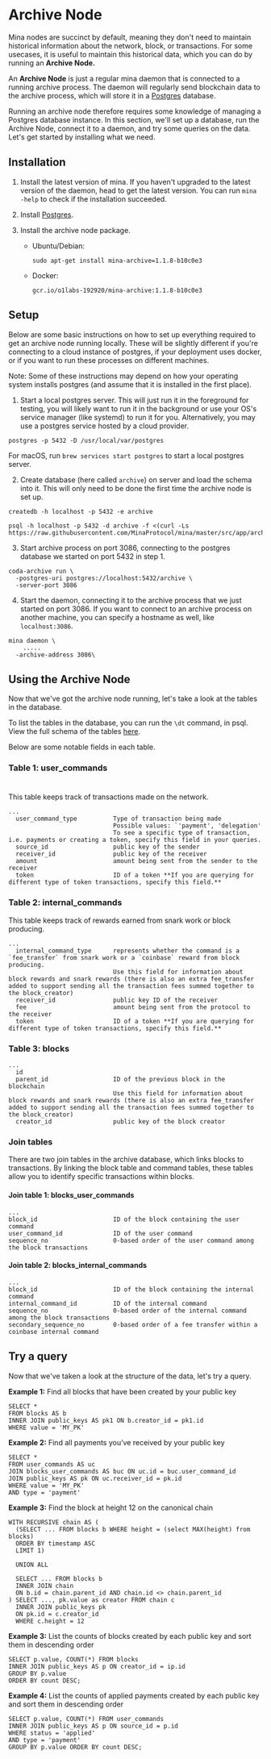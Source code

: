 
# Archive Node

Mina nodes are succinct by default, meaning they don't need to maintain historical information about the network, block, or transactions.
For some usecases, it is useful to maintain this historical data, which you can do by running an **Archive Node.**

An **Archive Node** is just a regular mina daemon that is connected to a running archive process.
The daemon will regularly send blockchain data to the archive process,
which will store it in a [Postgres](https://www.postgresql.org/) database.

Running an archive node therefore requires some knowledge of managing a Postgres database instance.
In this section, we'll set up a database, run the Archive Node, connect it to a daemon, and try some queries on the data.
Let's get started by installing what we need.

## Installation

1. Install the latest version of mina. If you haven't upgraded to the latest version of the daemon, head <DocLink copy="back to the docs" url="/getting-started" /> to get the latest version. You can run `mina -help` to check if the installation succeeded.
2. Install [Postgres](https://www.postgresql.org/download/).
3. Install the archive node package.

   - Ubuntu/Debian:

     ```
     sudo apt-get install mina-archive=1.1.8-b10c0e3
     ```

   - Docker:
     ```
     gcr.io/o1labs-192920/mina-archive:1.1.8-b10c0e3
     ```

## Setup

Below are some basic instructions on how to set up everything required to get an archive node running locally. These will be slightly different if you're connecting to a cloud instance of postgres, if your deployment uses docker, or if you want to run these processes on different machines.

<Alert>

Note: Some of these instructions may depend on how your operating system installs postgres (and assume that it is installed in the first place).

</Alert>

1. Start a local postgres server. This will just run it in the foreground for testing, you will likely want to run it in the background or use your OS's service manager (like systemd) to run it for you. Alternatively, you may use a postgres service hosted by a cloud provider.

```
postgres -p 5432 -D /usr/local/var/postgres
```

For macOS, run `brew services start postgres` to start a local postgres server.

2. Create database (here called `archive`) on server and load the schema into it. This will only need to be done the first time the archive node is set up.

```
createdb -h localhost -p 5432 -e archive

psql -h localhost -p 5432 -d archive -f <(curl -Ls https://raw.githubusercontent.com/MinaProtocol/mina/master/src/app/archive/create_schema.sql)
```

3. Start archive process on port 3086, connecting to the postgres database we started on port 5432 in step 1.

```
coda-archive run \
  -postgres-uri postgres://localhost:5432/archive \
  -server-port 3086
```

4. Start the daemon, connecting it to the archive process that we just started on port 3086. If you want to connect to an archive process on another machine, you can specify a hostname as well, like `localhost:3086`.

```
mina daemon \
    .....
  -archive-address 3086\
```

## Using the Archive Node

Now that we've got the archive node running, let's take a look at the tables in the database.

To list the tables in the database, you can run the `\dt` command, in psql.
View the full schema of the tables [here](https://github.com/minaProtocol/mina/blob/master/src/app/archive/create_schema.sql).

Below are some notable fields in each table.

### Table 1: user_commands

#

This table keeps track of transactions made on the network.

```
...
  user_command_type          Type of transaction being made
                             Possible values: `'payment', 'delegation'
                             To see a specific type of transaction, i.e. payments or creating a token, specify this field in your queries.
  source_id                  public key of the sender
  receiver_id                public key of the receiver
  amount                     amount being sent from the sender to the receiver
  token                      ID of a token **If you are querying for different type of token transactions, specify this field.**
```

### Table 2: internal_commands

This table keeps track of rewards earned from snark work or block producing.

```
...
  internal_command_type      represents whether the command is a `fee_transfer` from snark work or a `coinbase` reward from block producing.
                             Use this field for information about block rewards and snark rewards (there is also an extra fee_transfer added to support sending all the transaction fees summed together to the block_creator)
  receiver_id                public key ID of the receiver
  fee                        amount being sent from the protocol to the receiver
  token                      ID of a token **If you are querying for different type of token transactions, specify this field.**
```

### Table 3: blocks

```
...
  id
  parent_id                  ID of the previous block in the blockchain
                             Use this field for information about block rewards and snark rewards (there is also an extra fee_transfer added to support sending all the transaction fees summed together to the block_creator)
  creator_id                 public key of the block creator
```

### Join tables

There are two join tables in the archive database, which links blocks to transactions.
By linking the block table and command tables, these tables allow you to identify
specific transactions within blocks.

#### Join table 1: blocks_user_commands

```
...
block_id                     ID of the block containing the user command
user_command_id              ID of the user command
sequence_no                  0-based order of the user command among the block transactions
```

#### Join table 2: blocks_internal_commands

```
...
block_id                     ID of the block containing the internal command
internal_command_id          ID of the internal command
sequence_no                  0-based order of the internal command among the block transactions
secondary_sequence_no        0-based order of a fee transfer within a coinbase internal command
```

## Try a query

Now that we've taken a look at the structure of the data, let's try a query.

**Example 1:** Find all blocks that have been created by your public key

```
SELECT *
FROM blocks AS b
INNER JOIN public_keys AS pk1 ON b.creator_id = pk1.id
WHERE value = 'MY_PK'
```

**Example 2:** Find all payments you’ve received by your public key

```
SELECT *
FROM user_commands AS uc
JOIN blocks_user_commands AS buc ON uc.id = buc.user_command_id
JOIN public_keys AS pk ON uc.receiver_id = pk.id
WHERE value = 'MY_PK'
AND type = 'payment'
```

**Example 3:** Find the block at height 12 on the canonical chain

```
WITH RECURSIVE chain AS (
  (SELECT ... FROM blocks b WHERE height = (select MAX(height) from blocks)
  ORDER BY timestamp ASC
  LIMIT 1)

  UNION ALL

  SELECT ... FROM blocks b
  INNER JOIN chain
  ON b.id = chain.parent_id AND chain.id <> chain.parent_id
) SELECT ..., pk.value as creator FROM chain c
  INNER JOIN public_keys pk
  ON pk.id = c.creator_id
  WHERE c.height = 12
```

**Example 3:** List the counts of blocks created by each public key and sort them in descending order

```
SELECT p.value, COUNT(*) FROM blocks
INNER JOIN public_keys AS p ON creator_id = ip.id
GROUP BY p.value
ORDER BY count DESC;
```

**Example 4:** List the counts of applied payments created by each public key and sort them in descending order

```
SELECT p.value, COUNT(*) FROM user_commands
INNER JOIN public_keys AS p ON source_id = p.id
WHERE status = 'applied'
AND type = 'payment'
GROUP BY p.value ORDER BY count DESC;
```

